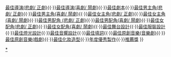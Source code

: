 {{Navbox
|name  = 香港舞台劇獎最佳女主角(悲劇/ 正劇)
|title = {{{1|}}}[[香港舞台劇獎]][[香港舞台劇獎最佳女主角（悲劇／正劇）|最佳女主角(悲劇/ 正劇)]]
|titlestyle = background: #EEDD82
|groupstyle = background: #EEDD82
|bodyclass = hlist

|group1 = 1990年代
|list1 =
* 1992 [[許芬]]
* 1993 [[劉雅麗]]、[[胡美儀]]
* 1994 [[林小寶]]
* 1995 [[羅冠蘭]]
* 1996 [[陳麗珠]]
* 1997 [[陳麗珠]]
* 1998 [[伍潔茵]]
* 1999 [[龔小玲]]

|group2 = 2000年代
|list2 =
* 2000 [[區嘉雯]]
* 2001 [[林小寶]]
* 2002 [[林小寶]]
* 2003 [[蘇玉華]]
* 2004 [[林小寶]]
* 2005 [[秦可凡]]
* 2006 [[梁翠珊]]
* 2007 [[黃慧慈 (香港演員)|黃慧慈]]
* 2008 [[區嘉雯]]
* 2009 [[黃呈欣]]

|group3 = 2010年代
|list3 =
* 2010 [[劉雅麗]]
* 2011 [[黃慧慈 (香港演員)|黃慧慈]]
* 2012 [[雷思蘭]]
* 2013 [[傅月美]]
* 2014 [[楊螢映]]
* 2015 [[劉嘉玲]]
* 2016 [[陳煦莉]]
* 2017 [[羅冠蘭]]
* 2018 [[陳桂芬]]
* 2019 [[韋羅莎]]

|group4 = 2020年代
|list4 =
* 2020 [[邵美君]]
* 2022 [[雷思蘭]]
|belowstyle = background:#EEDD82; text-align:center; 
|below  = [[香港舞台劇獎最佳製作|最佳製作]]{{·}}[[香港舞台劇獎最佳導演 (悲劇/ 正劇)|最佳導演(悲劇/ 正劇)]]{{·}}[[香港舞台劇獎最佳導演 (喜劇/ 鬧劇)|最佳導演(喜劇/ 鬧劇)]]{{·}}[[香港舞台劇獎最佳劇本|最佳劇本]]{{·}}[[香港舞台劇獎最佳男主角 (悲劇/ 正劇)|最佳男主角(悲劇/ 正劇)]]{{·}}[[香港舞台劇獎最佳男主角（喜劇／鬧劇）|最佳男主角(喜劇/ 鬧劇)]]{{·}}[[香港舞台劇獎最佳女主角（悲劇／正劇）|最佳女主角(悲劇/ 正劇)]]{{·}}[[香港舞台劇獎最佳女主角 (喜劇/ 鬧劇)|最佳女主角(喜劇/ 鬧劇)]]{{·}}[[香港舞台劇獎最佳男配角 (悲劇/ 正劇)|最佳男配角 (悲劇/ 正劇)]]{{·}}[[香港舞台劇獎最佳男配角 (喜劇/ 鬧劇)|最佳男配角(喜劇/ 鬧劇)]]{{·}}[[香港舞台劇獎最佳女配角 (悲劇/ 正劇)|最佳女配角(悲劇/ 正劇)]]{{·}}[[香港舞台劇獎最佳女配角 (喜劇/ 鬧劇)|最佳女配角(喜劇/ 鬧劇)]]{{·}}[[香港舞台劇獎最佳舞台設計|最佳舞台設計]]{{·}}[[香港舞台劇獎最佳服裝設計|最佳服裝設計]]{{·}}[[香港舞台劇獎最佳燈光設計|最佳燈光設計]]{{·}}[[香港舞台劇獎最佳音響設計|最佳音響設計]]{{·}}[[香港舞台劇獎最佳填詞|最佳填詞]]{{·}}[[香港舞台劇獎最佳原創音樂(音樂劇)|最佳原創音樂(音樂劇)]]{{·}}[[香港舞台劇獎最佳原創音樂(戲劇)|最佳原創音樂(戲劇)]]{{·}}[[香港舞台劇獎最佳化妝造型|最佳化妝造型]]{{·}}[[香港舞台劇獎年度優秀製作|年度優秀製作]]{{·}}[[香港舞台劇獎推薦獎|推薦獎]]
}}
[[Category:香港舞台劇獎最佳女主角(悲劇/ 正劇)得主|*]]